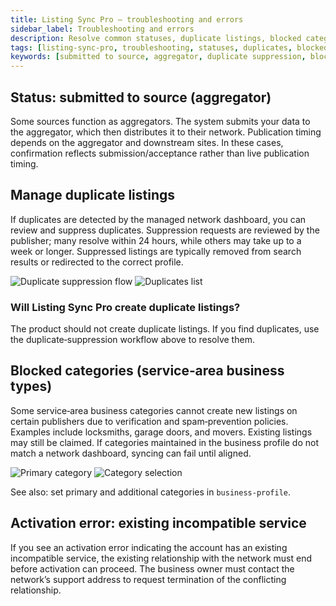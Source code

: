 ```yaml
---
title: Listing Sync Pro – troubleshooting and errors
sidebar_label: Troubleshooting and errors
description: Resolve common statuses, duplicate listings, blocked categories, and activation conflicts.
tags: [listing-sync-pro, troubleshooting, statuses, duplicates, blocked-categories]
keywords: [submitted to source, aggregator, duplicate suppression, blocked categories, incompatible service]
---
```


## Status: submitted to source (aggregator)

Some sources function as aggregators. The system submits your data to the aggregator, which then distributes it to their network. Publication timing depends on the aggregator and downstream sites. In these cases, confirmation reflects submission/acceptance rather than live publication timing.

## Manage duplicate listings

If duplicates are detected by the managed network dashboard, you can review and suppress duplicates. Suppression requests are reviewed by the publisher; many resolve within 24 hours, while others may take up to a week or longer. Suppressed listings are typically removed from search results or redirected to the correct profile.

![Duplicate suppression flow](./img/yext-duplicate-suppression-19964994701207.jpg)
![Duplicates list](./img/yext-duplicates-list-19965038935959.jpg)

### Will Listing Sync Pro create duplicate listings?

The product should not create duplicate listings. If you find duplicates, use the duplicate‑suppression workflow above to resolve them.

## Blocked categories (service‑area business types)

Some service‑area business categories cannot create new listings on certain publishers due to verification and spam‑prevention policies. Examples include locksmiths, garage doors, and movers. Existing listings may still be claimed. If categories maintained in the business profile do not match a network dashboard, syncing can fail until aligned.

![Primary category](./img/yext-primary-category.jpg)
![Category selection](./img/yext-category-selection.jpg)

See also: set primary and additional categories in `business-profile`.

## Activation error: existing incompatible service

If you see an activation error indicating the account has an existing incompatible service, the existing relationship with the network must end before activation can proceed. The business owner must contact the network’s support address to request termination of the conflicting relationship.

